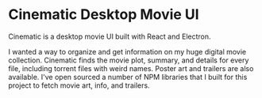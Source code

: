 # Cinematic Desktop Movie UI

Cinematic is a desktop movie UI built with React and Electron.

I wanted a way to organize and get information on my huge digital movie collection. Cinematic finds the movie plot, summary, and details for every file, including torrent files with weird names. Poster art and trailers are also available. I've open sourced a number of NPM libraries that I built for this project to fetch movie art, info, and trailers.

<Readme username='lacymorrow' repo='cinematic' />
